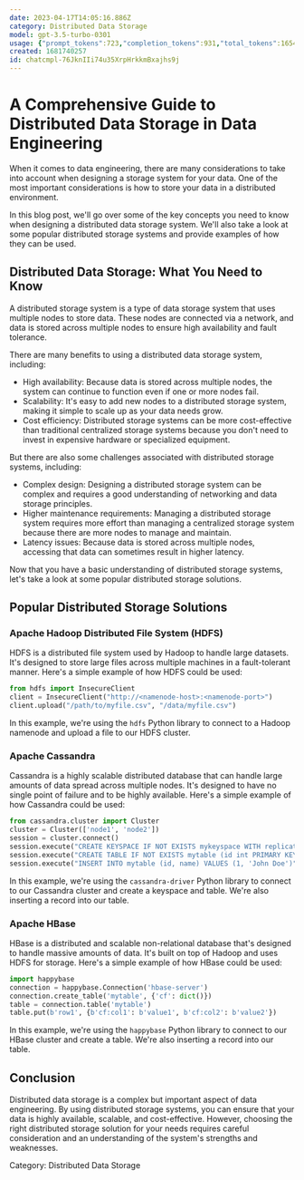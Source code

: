 ```yaml
---
date: 2023-04-17T14:05:16.886Z
category: Distributed Data Storage
model: gpt-3.5-turbo-0301
usage: {"prompt_tokens":723,"completion_tokens":931,"total_tokens":1654}
created: 1681740257
id: chatcmpl-76JknIIi74u35XrpHrkkmBxajhs9j
---
```


# A Comprehensive Guide to Distributed Data Storage in Data Engineering

When it comes to data engineering, there are many considerations to take into account when designing a storage system for your data. One of the most important considerations is how to store your data in a distributed environment.

In this blog post, we'll go over some of the key concepts you need to know when designing a distributed data storage system. We'll also take a look at some popular distributed storage systems and provide examples of how they can be used.

## Distributed Data Storage: What You Need to Know

A distributed storage system is a type of data storage system that uses multiple nodes to store data. These nodes are connected via a network, and data is stored across multiple nodes to ensure high availability and fault tolerance.

There are many benefits to using a distributed data storage system, including:

- High availability: Because data is stored across multiple nodes, the system can continue to function even if one or more nodes fail.
- Scalability: It's easy to add new nodes to a distributed storage system, making it simple to scale up as your data needs grow.
- Cost efficiency: Distributed storage systems can be more cost-effective than traditional centralized storage systems because you don't need to invest in expensive hardware or specialized equipment.

But there are also some challenges associated with distributed storage systems, including:

- Complex design: Designing a distributed storage system can be complex and requires a good understanding of networking and data storage principles.
- Higher maintenance requirements: Managing a distributed storage system requires more effort than managing a centralized storage system because there are more nodes to manage and maintain.
- Latency issues: Because data is stored across multiple nodes, accessing that data can sometimes result in higher latency.

Now that you have a basic understanding of distributed storage systems, let's take a look at some popular distributed storage solutions.

## Popular Distributed Storage Solutions

### Apache Hadoop Distributed File System (HDFS)

HDFS is a distributed file system used by Hadoop to handle large datasets. It's designed to store large files across multiple machines in a fault-tolerant manner. Here's a simple example of how HDFS could be used:

```python
from hdfs import InsecureClient
client = InsecureClient("http://<namenode-host>:<namenode-port>")
client.upload("/path/to/myfile.csv", "/data/myfile.csv")
```

In this example, we're using the `hdfs` Python library to connect to a Hadoop namenode and upload a file to our HDFS cluster.

### Apache Cassandra

Cassandra is a highly scalable distributed database that can handle large amounts of data spread across multiple nodes. It's designed to have no single point of failure and to be highly available. Here's a simple example of how Cassandra could be used:

```python
from cassandra.cluster import Cluster
cluster = Cluster(['node1', 'node2'])
session = cluster.connect()
session.execute("CREATE KEYSPACE IF NOT EXISTS mykeyspace WITH replication = {'class': 'SimpleStrategy', 'replication_factor': '2'}")
session.execute("CREATE TABLE IF NOT EXISTS mytable (id int PRIMARY KEY, name text)")
session.execute("INSERT INTO mytable (id, name) VALUES (1, 'John Doe')")
```

In this example, we're using the `cassandra-driver` Python library to connect to our Cassandra cluster and create a keyspace and table. We're also inserting a record into our table.

### Apache HBase

HBase is a distributed and scalable non-relational database that's designed to handle massive amounts of data. It's built on top of Hadoop and uses HDFS for storage. Here's a simple example of how HBase could be used:

```python
import happybase
connection = happybase.Connection('hbase-server')
connection.create_table('mytable', {'cf': dict()})
table = connection.table('mytable')
table.put(b'row1', {b'cf:col1': b'value1', b'cf:col2': b'value2'})
```

In this example, we're using the `happybase` Python library to connect to our HBase cluster and create a table. We're also inserting a record into our table.

## Conclusion

Distributed data storage is a complex but important aspect of data engineering. By using distributed storage systems, you can ensure that your data is highly available, scalable, and cost-effective. However, choosing the right distributed storage solution for your needs requires careful consideration and an understanding of the system's strengths and weaknesses.

Category: Distributed Data Storage